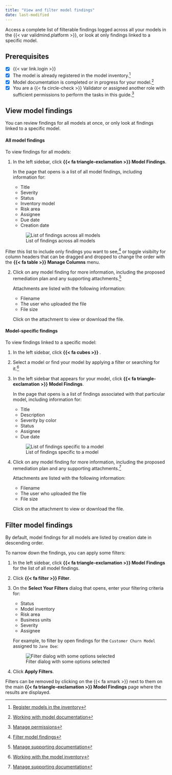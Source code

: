 ```yaml
---
title: "View and filter model findings"
date: last-modified
---
```


Access a complete list of filterable findings logged across all your models in the {{< var validmind.platform >}}, or look at only findings linked to a specific model.

::: {.attn}

## Prerequisites

- [x] {{< var link.login >}}
- [x] The model is already registered in the model inventory.[^1]
- [x] Model documentation is completed or in progress for your model.[^2]
- [x] You are a [{{< fa circle-check >}} Validator]{.bubble} or assigned another role with sufficient permissions to perform the tasks in this guide.[^3] 

:::

## View model findings

You can review findings for all models at once, or only look at findings linked to a specific model.

#### All model findings

To view findings for all models: 

1. In the left sidebar, click **{{< fa triangle-exclamation >}} Model Findings**.

   In the page that opens is a list of all model findings, including information for:

   - Title
   - Severity
   - Status
   - Inventory model
   - Risk area
   - Assignee
   - Due date
   - Creation date

   ![List of findings across all models](all-model-findings.png){fig-alt="A screenshot showing a list of findings across all models" .screenshot}

::: {.callout title="Changes are automatically saved to your account and do not affect other users."}
Filter this list to include only findings you want to see,[^4] or toggle visibilty for column headers that can be dragged and dropped to change the order with the **{{< fa table >}} Manage Columns** menu.

:::

2. Click on any model finding for more information, including the proposed remediation plan and any supporting attachments.[^5]

   Attachments are listed with the following information:

   - Filename
   - The user who uploaded the file
   - File size

   Click on the attachment to view or download the file. 

#### Model-specific findings

To view findings linked to a specific model:

1. In the left sidebar, click **{{< fa cubes >}} **.

2. Select a model or find your model by applying a filter or searching for it.[^6]

3. In the left sidebar that appears for your model, click **{{< fa triangle-exclamation >}} Model Findings**.

   In the page that opens is a list of findings associated with that particular model, including information for:

   - Title
   - Description
   - Severity by color
   - Status
   - Assignee
   - Due date

   ![List of findings specific to a model](model-specific-findings.png){fig-alt="A screenshot showing a list of findings specific to a model" .screenshot}

4. Click on any model finding for more information, including the proposed remediation plan and any supporting attachments.[^7]

   Attachments are listed with the following information:

   - Filename
   - The user who uploaded the file
   - File size

   Click on the attachment to view or download the file. 


## Filter model findings

By default, model findings for all models are listed by creation date in descending order. 

To narrow down the findings, you can apply some filters:

1. In the left sidebar, click **{{< fa triangle-exclamation >}} Model Findings** for the list of all model findings.

2. Click **{{< fa filter >}} Filter**.

3. On the **Select Your Filters** dialog that opens, enter your filtering criteria for:

   - Status
   - Model inventory
   - Risk area
   - Business units
   - Severity
   - Assignee

   For example, to filter by open findings for the `Customer Churn Model` assigned to `Jane Doe`:

   ![Filter dialog with some options selected](filter.png){fig-alt="A screenshot of the filter dialog with some options selected" .screenshot}

4. Click **Apply Filters**.

Filters can be removed by clicking on the {{< fa xmark >}} next to them on the main **{{< fa triangle-exclamation >}} Model Findings** page where the results are displayed. 




<!-- FOOTNOTES -->

[^1]: [Register models in the inventory](/guide/model-inventory/register-models-in-inventory.qmd)

[^2]: [Working with model documentation](/guide/model-documentation/working-with-model-documentation.qmd)

[^3]: [Manage permissions](/guide/configuration/manage-permissions.qmd)

[^4]: [Filter model findings](#filter-model-findings)

[^5]: [Manage supporting documentation](add-manage-model-findings.qmd#manage-supporting-documentation)

[^6]: [Working with the model inventory](/guide/model-inventory/working-with-model-inventory.qmd#search-filter-and-sort-models)

[^7]: [Manage supporting documentation](add-manage-model-findings.qmd#manage-supporting-documentation)